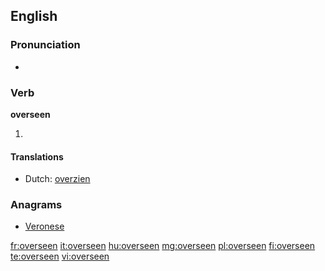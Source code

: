 ==English==

===Pronunciation===
* {{IPA|/ˈovəɻsin/}}

===Verb===
'''overseen'''

# {{past participle of|[[oversee]]}}

====Translations====
{{trans-top|past participle of oversee}}
* Dutch: [[overzien]]
{{trans-mid}}
{{trans-bottom}}

===Anagrams===
* [[Veronese#English|Veronese]]

[[fr:overseen]]
[[it:overseen]]
[[hu:overseen]]
[[mg:overseen]]
[[pl:overseen]]
[[fi:overseen]]
[[te:overseen]]
[[vi:overseen]]